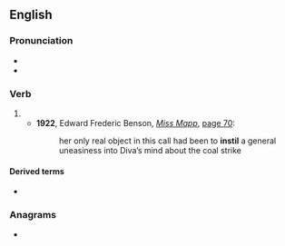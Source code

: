 ==English==

===Pronunciation===
* {{IPA|/ɪnˈstɪl/|lang=en}}
* {{rhymes|ɪl|lang=en}}

===Verb===
{{en-verb|instill}}

# {{alternative spelling of|instill|lang=en}}
#* '''1922''', Edward Frederic Benson, ''[[s:Miss Mapp|Miss Mapp]]'', [[s:Page:Miss_Mapp.djvu/74|page 70]]:
#*: her only real object in this call had been to '''instil''' a general uneasiness into Diva’s mind about the coal strike

====Derived terms====
* {{l|en|reinstil}}

===Anagrams===
* {{anagrams|en|inlist}}